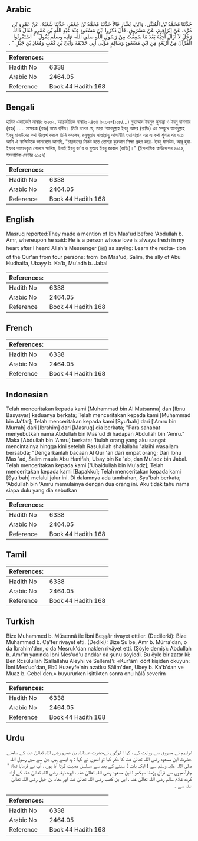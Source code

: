 ## Arabic


<div dir="rtl" lang="ar" style={{fontSize:'larger',backgroundColor:'#f8f9fa',padding:20}}>
حَدَّثَنَا مُحَمَّدُ بْنُ الْمُثَنَّى، وَابْنُ، بَشَّارٍ قَالاَ حَدَّثَنَا مُحَمَّدُ بْنُ جَعْفَرٍ، حَدَّثَنَا شُعْبَةُ، عَنْ عَمْرِو بْنِ مُرَّةَ، عَنْ إِبْرَاهِيمَ، عَنْ مَسْرُوقٍ، قَالَ ذَكَرُوا ابْنَ مَسْعُودٍ عِنْدَ عَبْدِ اللَّهِ بْنِ عَمْرٍو فَقَالَ ذَاكَ رَجُلٌ لاَ أَزَالُ أُحِبُّهُ بَعْدَ مَا سَمِعْتُ مِنْ رَسُولِ اللَّهِ صلى الله عليه وسلم يَقُولُ ‏ "‏ اسْتَقْرِئُوا الْقُرْآنَ مِنْ أَرْبَعَةٍ مِنِ ابْنِ مَسْعُودٍ وَسَالِمٍ مَوْلَى أَبِي حُذَيْفَةَ وَأُبَىِّ بْنِ كَعْبٍ وَمُعَاذِ بْنِ جَبَلٍ ‏"‏ ‏.‏
</div>
<div style={{backgroundColor:'#f8f9fa',padding:20, marginBottom: 10}}><table> <thead> <tr> <th>References:</th> <th></th> </tr> </thead> <tbody><tr><td>Hadith No</td><td>6338</td></tr><tr><td>Arabic No</td><td>2464.05</td></tr><tr><td>Reference</td><td>Book 44 Hadith 168</td></tr></tbody></table></div>

## Bengali


<div dir="ltr" lang="bn" style={{fontSize:'larger',backgroundColor:'#f8f9fa',padding:20}}>
হাদিস একাডেমি নাম্বারঃ ৬২৩২, আন্তর্জাতিক নাম্বারঃ ২৪৬৪ ৬২৩২-(১১৮/...) মুহাম্মাদ ইবনুল মুসান্না ও ইবনু বাশশার (রহঃ) ..... মাসরূক (রহঃ) হতে বর্ণিত। তিনি বলেন যে, তারা ‘আবদুল্লাহ ইবনু আমর (রাযিঃ) এর সম্মুখে আবদুল্লাহ ইবনু মাসউদের কথা উল্লেখ করলে তিনি বললেন, রসূলুল্লাহ সাল্লাল্লাহু আলাইহি ওয়াসাল্লাম এর এ কথা শুনার পর হতে আমি ঐ ব্যক্তিটিকে ভালবেসে আসছি, "চারজনের নিকট হতে তোমরা কুরআন শিক্ষা গ্রহণ করে- ইবনু মাসউদ, আবূ হুযাইফার আযাদকৃত গোলাম সালিম, উবাই ইবনু কা'ব ও মুআয ইবনু জাবাল (রাযিঃ)।" (ইসলামিক ফাউন্ডেশন ৬১১৫, ইসলামিক সেন্টার ৬১৫৭)
</div>
<div style={{backgroundColor:'#f8f9fa',padding:20, marginBottom: 10}}><table> <thead> <tr> <th>References:</th> <th></th> </tr> </thead> <tbody><tr><td>Hadith No</td><td>6338</td></tr><tr><td>Arabic No</td><td>2464.05</td></tr><tr><td>Reference</td><td>Book 44 Hadith 168</td></tr></tbody></table></div>

## English


<div dir="ltr" lang="en" style={{fontSize:'larger',backgroundColor:'#f8f9fa',padding:20}}>
Masruq reported:They made a mention of Ibn Mas'ud before 'Abdullah b. Amr, whereupon he said: He is a person whose love is always fresh in my heart after I heard Allah's Messenger (ﷺ) as saying: Learn the recita- tion of the Qur'an from four persons: from Ibn Mas'ud, Salim, the ally of Abu Hudhaifa, Ubayy b. Ka'b, Mu'adh b. Jabal
</div>
<div style={{backgroundColor:'#f8f9fa',padding:20, marginBottom: 10}}><table> <thead> <tr> <th>References:</th> <th></th> </tr> </thead> <tbody><tr><td>Hadith No</td><td>6338</td></tr><tr><td>Arabic No</td><td>2464.05</td></tr><tr><td>Reference</td><td>Book 44 Hadith 168</td></tr></tbody></table></div>

## French


<div dir="ltr" lang="fr" style={{fontSize:'larger',backgroundColor:'#f8f9fa',padding:20}}>

</div>
<div style={{backgroundColor:'#f8f9fa',padding:20, marginBottom: 10}}><table> <thead> <tr> <th>References:</th> <th></th> </tr> </thead> <tbody><tr><td>Hadith No</td><td>6338</td></tr><tr><td>Arabic No</td><td>2464.05</td></tr><tr><td>Reference</td><td>Book 44 Hadith 168</td></tr></tbody></table></div>

## Indonesian


<div dir="ltr" lang="id" style={{fontSize:'larger',backgroundColor:'#f8f9fa',padding:20}}>
Telah menceritakan kepada kami [Muhammad bin Al Mutsanna] dan [Ibnu Basysyar] keduanya berkata; Telah menceritakan kepada kami [Muhammad bin Ja'far]; Telah menceritakan kepada kami [Syu'bah] dari ['Amru bin Murrah] dari [Ibrahim] dari [Masruq] dia berkata; "Para sahabat menyebutkan nama Abdullah bin Mas'ud di hadapan Abdullah bin 'Amru." Maka [Abdullah bin 'Amru] berkata; 'Itulah orang yang aku sangat mencintainya hingga kini setelah Rasulullah shallallahu 'alaihi wasallam bersabda; "Dengarkanlah bacaan Al Qur 'an dari empat orang; Dari Ibnu Mas 'ad, Salim maula Abu Hanifah, Ubay bin Ka 'ab, dan Mu'adz bin Jabal. Telah menceritakan kepada kami ['Ubaidullah bin Mu'adz]; Telah menceritakan kepada kami [Bapakku]; Telah menceritakan kepada kami [Syu'bah] melalui jalur ini. Di dalamnya ada tambahan, Syu'bah berkata; 'Abdullah bin 'Amru memulainya dengan dua orang ini. Aku tidak tahu nama siapa dulu yang dia sebutkan
</div>
<div style={{backgroundColor:'#f8f9fa',padding:20, marginBottom: 10}}><table> <thead> <tr> <th>References:</th> <th></th> </tr> </thead> <tbody><tr><td>Hadith No</td><td>6338</td></tr><tr><td>Arabic No</td><td>2464.05</td></tr><tr><td>Reference</td><td>Book 44 Hadith 168</td></tr></tbody></table></div>

## Tamil


<div dir="ltr" lang="ta" style={{fontSize:'larger',backgroundColor:'#f8f9fa',padding:20}}>

</div>
<div style={{backgroundColor:'#f8f9fa',padding:20, marginBottom: 10}}><table> <thead> <tr> <th>References:</th> <th></th> </tr> </thead> <tbody><tr><td>Hadith No</td><td>6338</td></tr><tr><td>Arabic No</td><td>2464.05</td></tr><tr><td>Reference</td><td>Book 44 Hadith 168</td></tr></tbody></table></div>

## Turkish


<div dir="ltr" lang="tr" style={{fontSize:'larger',backgroundColor:'#f8f9fa',padding:20}}>
Bize Muhammed b. Müsennâ ile İbni Beşşâr rivayet ettiler. (Dedilerki): Bize Muhammed b. Ca'fer rivayet etti. (Dediki): Bize Şu'be, Amr b. Mürra'dan, o da İbrahim'den, o da Mesruk'dan naklen rivâyet etti. (Şöyle demiş): Abdullah b. Amr'ın yanında İbni Mes'ud'u andılar da şunu söyledi. Bu öyle bir zattır ki: Ben Rcsûlullah (Sallallahu Aleyhi ve Sellem)'i: «Kur'ân'ı dört kişiden okuyun: İbni Mes'ud'dan, Ebû Huzeyfe'nin azatlısı Sâlim'den, Ubey b. Ka'b'dan ve Muaz b. Cebel'den.» buyururken işittikten sonra onu hâlâ severim
</div>
<div style={{backgroundColor:'#f8f9fa',padding:20, marginBottom: 10}}><table> <thead> <tr> <th>References:</th> <th></th> </tr> </thead> <tbody><tr><td>Hadith No</td><td>6338</td></tr><tr><td>Arabic No</td><td>2464.05</td></tr><tr><td>Reference</td><td>Book 44 Hadith 168</td></tr></tbody></table></div>

## Urdu


<div dir="rtl" lang="ur" style={{fontSize:'larger',backgroundColor:'#f8f9fa',padding:20}}>
ابراہیم نے مسروق سے روایت کی ، کہا : لوگوں نےحضرت عبداللہ بن عمرو رضی اللہ تعالیٰ عنہ کے سامنے حضرت ابن مسعود رضی اللہ تعالیٰ عنہ کا ذکر کیا تو انھوں نے کہا : وہ ایسے ہیں جن سے میں رسول اللہ صلی اللہ علیہ وسلم سے ( ایک بات ) سننے کے بعد سے مسلسل محبت کرتا آیا ہوں ، آپ نے فرمایا تھا؛ " چارآدمیوں سے قرآن پڑھنا سیکھو : ابن مسعود رضی اللہ تعالیٰ عنہ ، ابوحذیفہ رضی اللہ تعالیٰ عنہ کے آزاد کردہ غلام سالم رضی اللہ تعالیٰ عنہ ، ابی بن کعب رضی اللہ تعالیٰ عنہ اور معاذ بن جبل رضی اللہ تعالیٰ عنہ سے ۔
</div>
<div style={{backgroundColor:'#f8f9fa',padding:20, marginBottom: 10}}><table> <thead> <tr> <th>References:</th> <th></th> </tr> </thead> <tbody><tr><td>Hadith No</td><td>6338</td></tr><tr><td>Arabic No</td><td>2464.05</td></tr><tr><td>Reference</td><td>Book 44 Hadith 168</td></tr></tbody></table></div>